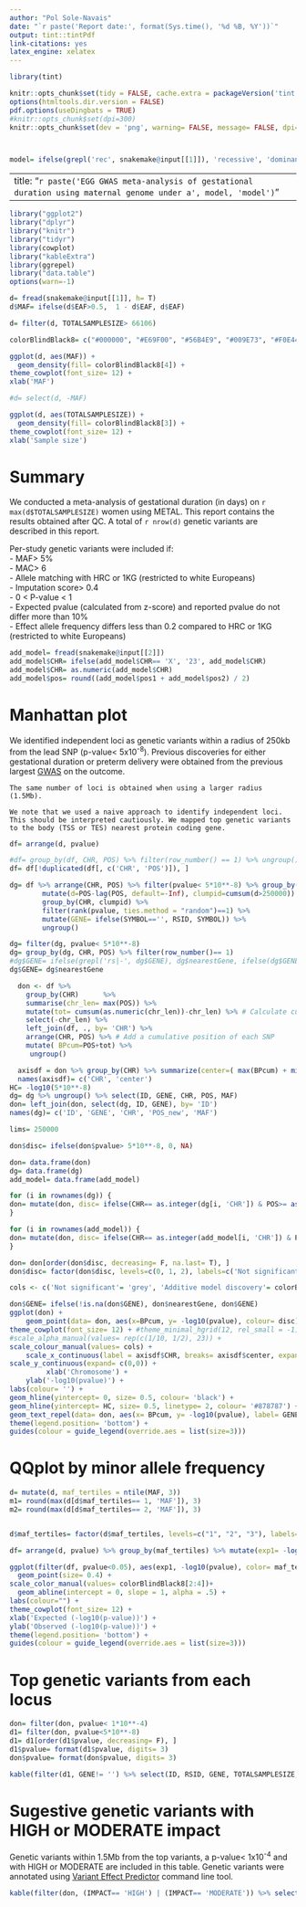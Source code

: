 ```yaml
---
author: "Pol Sole-Navais"
date: "`r paste('Report date:', format(Sys.time(), '%d %B, %Y'))`"
output: tint::tintPdf
link-citations: yes
latex_engine: xelatex
---
```


```r
library(tint)

knitr::opts_chunk$set(tidy = FALSE, cache.extra = packageVersion('tint'))
options(htmltools.dir.version = FALSE)
pdf.options(useDingbats = TRUE)
#knitr::opts_chunk$set(dpi=300)
knitr::opts_chunk$set(dev = 'png', warning= FALSE, message= FALSE, dpi= 600)



model= ifelse(grepl('rec', snakemake@input[[1]]), 'recessive', 'dominant')

```

---
title: "`r paste('EGG GWAS meta-analysis of gestational duration using maternal genome under a', model, 'model')`"
---



```r
library("ggplot2")
library("dplyr")
library("knitr")
library("tidyr")
library(cowplot)
library("kableExtra")
library(ggrepel)
library("data.table")
options(warn=-1)

```

```r

d= fread(snakemake@input[[1]], h= T)
d$MAF= ifelse(d$EAF>0.5,  1 - d$EAF, d$EAF)

d= filter(d, TOTALSAMPLESIZE> 66106)

colorBlindBlack8= c("#000000", "#E69F00", "#56B4E9", "#009E73", "#F0E442", "#0072B2", "#D55E00", "#CC79A7")

ggplot(d, aes(MAF)) +
  geom_density(fill= colorBlindBlack8[4]) +
theme_cowplot(font_size= 12) +
xlab('MAF')

#d= select(d, -MAF)

```

```r


ggplot(d, aes(TOTALSAMPLESIZE)) +
  geom_density(fill= colorBlindBlack8[3]) +
theme_cowplot(font_size= 12) +
xlab('Sample size')


```




# Summary  

We conducted a meta-analysis of gestational duration (in days) on `r max(d$TOTALSAMPLESIZE)` women using METAL. This report contains the results obtained after QC. A total of `r nrow(d)` genetic variants are described in this report.  



Per-study genetic variants were included if:  
- MAF> 5%  
- MAC> 6  
- Allele matching with HRC or 1KG (restricted to white Europeans)  
- Imputation score> 0.4  
- 0 < P-value < 1  
- Expected pvalue (calculated from z-score) and reported pvalue do not differ more than 10%  
- Effect allele frequency differs less than 0.2 compared to HRC or 1KG (restricted to white Europeans)  





```r
add_model= fread(snakemake@input[[2]])
add_model$CHR= ifelse(add_model$CHR== 'X', '23', add_model$CHR)
add_model$CHR= as.numeric(add_model$CHR)
add_model$pos= round((add_model$pos1 + add_model$pos2) / 2)
```

\newpage  


# Manhattan plot  


We identified independent loci as genetic variants within a radius of 250kb from the lead SNP (p-value< 5x10^-8^). Previous discoveries for either gestational duration or preterm delivery were obtained from the previous largest [GWAS](https://www-nejm-org.ezproxy.ub.gu.se/doi/full/10.1056/nejmoa1612665) on the outcome.  

```marginfigure
The same number of loci is obtained when using a larger radius (1.5Mb).
```

```marginfigure
We note that we used a naive approach to identify independent loci. This should be interpreted cautiously. We mapped top genetic variants to the body (TSS or TES) nearest protein coding gene.  

```


```r

df= arrange(d, pvalue)

#df= group_by(df, CHR, POS) %>% filter(row_number() == 1) %>% ungroup()
df= df[!duplicated(df[, c('CHR', 'POS')]), ]

dg= df %>% arrange(CHR, POS) %>% filter(pvalue< 5*10**-8) %>% group_by(CHR) %>%
		mutate(d=POS-lag(POS, default=-Inf), clumpid=cumsum(d>250000)) %>%
		group_by(CHR, clumpid) %>%
		filter(rank(pvalue, ties.method = "random")==1) %>%
		mutate(GENE= ifelse(SYMBOL=='', RSID, SYMBOL)) %>%
		ungroup()

dg= filter(dg, pvalue< 5*10**-8)
dg= group_by(dg, CHR, POS) %>% filter(row_number()== 1)
#dg$GENE= ifelse(grepl('rs|-', dg$GENE), dg$nearestGene, ifelse(dg$GENE=='', dg$nearestGene, dg$GENE))
dg$GENE= dg$nearestGene

  don <- df %>%
    group_by(CHR)      %>%
    summarise(chr_len= max(POS)) %>%
    mutate(tot= cumsum(as.numeric(chr_len))-chr_len) %>% # Calculate cumulative position of each chromosome
    select(-chr_len) %>%
    left_join(df, ., by= 'CHR') %>%
    arrange(CHR, POS) %>% # Add a cumulative position of each SNP
    mutate( BPcum=POS+tot) %>%
	 ungroup()

  axisdf = don %>% group_by(CHR) %>% summarize(center=( max(BPcum) + min(BPcum) ) / 2 )
  names(axisdf)= c('CHR', 'center')
HC= -log10(5*10**-8)
dg= dg %>% ungroup() %>% select(ID, GENE, CHR, POS, MAF)
don= left_join(don, select(dg, ID, GENE), by= 'ID')
names(dg)= c('ID', 'GENE', 'CHR', 'POS_new', 'MAF')

lims= 250000

don$disc= ifelse(don$pvalue> 5*10**-8, 0, NA)

don= data.frame(don)
dg= data.frame(dg)
add_model= data.frame(add_model)

for (i in rownames(dg)) {
don= mutate(don, disc= ifelse(CHR== as.integer(dg[i, 'CHR']) & POS>= as.integer(dg[i, 'POS_new']) - lims & POS<= as.integer(dg[i, 'POS_new']) + lims, 2, disc))
}

for (i in rownames(add_model)) {
don= mutate(don, disc= ifelse(CHR== as.integer(add_model[i, 'CHR']) & POS>= as.integer(add_model[i, 'pos']) - lims & POS<= as.integer(add_model[i, 'pos']) + lims, 1, disc))
}

don= don[order(don$disc, decreasing= F, na.last= T), ]
don$disc= factor(don$disc, levels=c(0, 1, 2), labels=c('Not significant', 'Additive model discovery', 'New discovery'))

cols <- c('Not significant'= 'grey', 'Additive model discovery'= colorBlindBlack8[4], 'New discovery'= colorBlindBlack8[2])

don$GENE= ifelse(!is.na(don$GENE), don$nearestGene, don$GENE)
ggplot(don) +
    geom_point(data= don, aes(x=BPcum, y= -log10(pvalue), colour= disc), size=0.3) +   # Show all points
theme_cowplot(font_size= 12) + #theme_minimal_hgrid(12, rel_small = -1) + 
#scale_alpha_manual(values= rep(c(1/10, 1/2), 23)) +
scale_colour_manual(values= cols) +
    scale_x_continuous(label = axisdf$CHR, breaks= axisdf$center, expand=c(0,0) ) + # custom X axis
scale_y_continuous(expand= c(0,0)) +
         xlab('Chromosome') +
    ylab('-log10(pvalue)') +
labs(colour= '') +
geom_hline(yintercept= 0, size= 0.5, colour= 'black') +
geom_hline(yintercept= HC, size= 0.5, linetype= 2, colour= '#878787') +
geom_text_repel(data= don, aes(x= BPcum, y= -log10(pvalue), label= GENE), size= 3, hjust= 1, force= 1, vjust= 1, colour= 'black') +
theme(legend.position= 'bottom') +
guides(colour = guide_legend(override.aes = list(size=3)))


```



# QQplot by minor allele frequency  

```r

d= mutate(d, maf_tertiles = ntile(MAF, 3))
m1= round(max(d[d$maf_tertiles== 1, 'MAF']), 3)
m2= round(max(d[d$maf_tertiles== 2, 'MAF']), 3)


d$maf_tertiles= factor(d$maf_tertiles, levels=c("1", "2", "3"), labels=c(paste('MAF<', m1), paste(m1,'< MAF >', m2), paste('MAF>', m2)))

df= arrange(d, pvalue) %>% group_by(maf_tertiles) %>% mutate(exp1= -log10(1:length(pvalue)/length(pvalue)))

ggplot(filter(df, pvalue<0.05), aes(exp1, -log10(pvalue), color= maf_tertiles)) +
  geom_point(size= 0.4) +
scale_color_manual(values= colorBlindBlack8[2:4])+ 
  geom_abline(intercept = 0, slope = 1, alpha = .5) +
labs(colour="") +
theme_cowplot(font_size= 12) +
xlab('Expected (-log10(p-value))') +
ylab('Observed (-log10(p-value))') +
theme(legend.position= 'bottom') +
guides(colour = guide_legend(override.aes = list(size=3)))

```


\pagebreak

# Top genetic variants from each locus  

```r
don= filter(don, pvalue< 1*10**-4)
d1= filter(don, pvalue<5*10**-8)
d1= d1[order(d1$pvalue, decreasing= F), ]
d1$pvalue= format(d1$pvalue, digits= 3)
don$pvalue= format(don$pvalue, digits= 3)

kable(filter(d1, GENE!= '') %>% select(ID, RSID, GENE, TOTALSAMPLESIZE, EAF, pvalue, Consequence), col.names= c('CHR:POS:REF:EFF', 'RSID', 'Gene', 'N', 'EAF', 'P-value', 'Consequence'), digits= 3) #%>% kable_styling(latex_options = c("striped", "scale_down"))


```



# Sugestive genetic variants with HIGH or MODERATE impact  

Genetic variants within 1.5Mb from the top variants, a p-value< 1x10^-4^ and with HIGH or MODERATE are included in this table. Genetic variants were annotated using [Variant Effect Predictor](https://grch37.ensembl.org/Homo_sapiens/Tools/VEP) command line tool.


```r

kable(filter(don, (IMPACT== 'HIGH') | (IMPACT== 'MODERATE')) %>% select(ID, RSID, SYMBOL, TOTALSAMPLESIZE, EAF, pvalue, Consequence), col.names= c('CHR:POS:REF:EFF', 'RSID', 'Gene', 'N', 'EAF', 'P-value', 'Consequence'), digits= 3)


```



